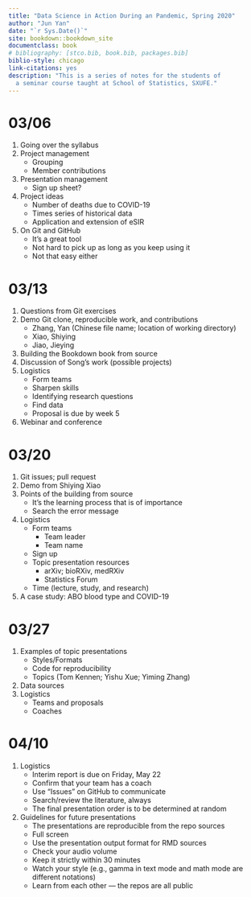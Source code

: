 ```yaml
--- 
title: "Data Science in Action During an Pandemic, Spring 2020"
author: "Jun Yan"
date: "`r Sys.Date()`"
site: bookdown::bookdown_site
documentclass: book
# bibliography: [stco.bib, book.bib, packages.bib]
biblio-style: chicago
link-citations: yes
description: "This is a series of notes for the students of 
  a seminar course taught at School of Statistics, SXUFE."
---
```


# 03/06

1. Going over the syllabus
1. Project management
   + Grouping
   + Member contributions
1. Presentation management
   + Sign up sheet?
1. Project ideas
   + Number of deaths due to COVID-19
   + Times series of historical data
   + Application and extension of eSIR
1. On Git and GitHub
   + It's a great tool
   + Not hard to pick up as long as you keep using it
   + Not that easy either

# 03/13

1. Questions from Git exercises
1. Demo Git clone, reproducible work, and contributions
   + Zhang, Yan (Chinese file name; location of working directory)
   + Xiao, Shiying
   + Jiao, Jieying
1. Building the Bookdown book from source
1. Discussion of Song's work (possible projects)
1. Logistics
   + Form teams
   + Sharpen skills
   + Identifying research questions
   + Find data
   + Proposal is due by week 5
1. Webinar and conference

# 03/20

1. Git issues; pull request
1. Demo from Shiying Xiao
1. Points of the building from source
    + It's the learning process that is of importance
	+ Search the error message
1. Logistics
    + Form teams
	    - Team leader
		- Team name
	+ Sign up
	+ Topic presentation resources
	    - arXiv; bioRXiv, medRXiv
		- Statistics Forum
	+ Time (lecture, study, and research)
1. A case study: ABO blood type and COVID-19


# 03/27

1. Examples of topic presentations
    + Styles/Formats
	+ Code for reproducibility
	+ Topics (Tom Kennen; Yishu Xue; Yiming Zhang)
1. Data sources
1. Logistics
    + Teams and proposals
	+ Coaches


# 04/10

1. Logistics
    + Interim report is due on Friday, May 22
	+ Confirm that your team has a coach
	+ Use "Issues" on GitHub to communicate
	+ Search/review the literature, always
	+ The final presentation order is to be determined at random
1. Guidelines for future presentations
    + The presentations are reproducible from the repo sources
	+ Full screen
	+ Use the presentation output format for RMD sources
	+ Check your audio volume
	+ Keep it strictly within 30 minutes
	+ Watch your style (e.g., gamma in text mode and math mode are
      different notations)
	+ Learn from each other --- the repos are all public
